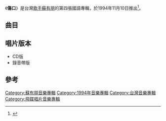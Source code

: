 {{Album infobox | <!-- See Wikipedia:WikiProject_Albums -->
| Name        = 傷口
| Type        = [[專輯|專輯]]
| Artist      = [[蘇有朋|蘇有朋]]
| Cover       = 
| Released    = 1994年11月10日
| Recorded    = 1994年
| Genre       = [[國語流行音樂|國語流行音樂]]
| Length      = 44:22
| Label       = [[飛碟唱片|飛碟唱片]]
| Last album  = [[這般發生|這般發生]]<br>（1994年）
| This album  = '''傷口'''<br>（1994年）
| Next album  = [[愛上你的一切事情|愛上你的一切事情]]<br>（1995年）
}}

《'''傷口'''》是台灣[[歌手|歌手]][[蘇有朋|蘇有朋]]的第四張國語專輯，於1994年11月10日推出<ref>{{Cite book|title=青春的场所|last=苏有朋著|first=|publisher=北京：现代出版社|year=2003.08|isbn=7-80188-085-4|location=|pages=193-194}}</ref>。

==曲目==
{{tracklist
| headline     = 
| total_length = 44:22
| title_width  = 16%

| all_producer = [[李子恆|李子恆]]

| title1         = 傷口
| music1         = [[陳大力|陳大力]]
| lyrics1        = [[李子恆|李子恆]]
| arranger1      = [[何國杰|何國杰]]
| producer1      = 
| longnote1      = 第一主打歌
| length1        = 4:47

| title2         = 無悔
| music2         = [[殷文琦|殷文琦]]
| lyrics2        = 李子恆
| arranger2      = 何國杰
| producer2      = 
| longnote2      = 第二主打歌
| length2        = 4:28

| title3         = 最愛你的人
| music3         = [[金培達|金培達]]
| lyrics3        = 劉虞瑞
| arranger3      = 金培達
| producer3      = 
| longnote3      =第三主打歌<br>台灣[[中視|中視]]精選劇坊《[[回首千山在|回首千山在]]》主題曲<br>改編自[[吳奇隆|吳奇隆]]的《不羈的女人》
| length3        = 4:27 

| title4         = 心怕痛 
| music4         = [[劉志宏|劉志宏]]
| lyrics4        = [[劉思銘|劉思銘]]
| arranger4      = [[Iskandar_Ismail|Iskandar Ismail]] 
| producer4      = 
| longnote4      = 
| length4        = 4:14

| title5         = 記得我的好 
| music5         = [[羅以|羅以]]
| lyrics5        = [[鄭淑妃|鄭淑妃]]
| arranger5      = [[Billy_Chan|陳嘉樂]]
| producer5      = 
| longnote5      = 粵語原曲為《這般發生》
| length5        = 4:17

| title6         = 青鳥
| music6         = 李子恆 
| lyrics6        = 李子恆
| arranger6      = 何國杰
| producer6      = 
| longnote6      = 
| length6        = 5:45 

| title7         = 愛好苦  
| music7         = [[靳鐵章|靳鐵章]]
| lyrics7        = [[姚若龍|姚若龍]]
| arranger7      = [[Belinda_Foo|Belinda Foo]]
| producer7      = 
| longnote7      =
| length7        = 4:53
 
| title8         = 獨立宣言
| music8         = [[林一平_(音樂人)|林一平]]
| lyrics8        = [[熊儒賢|熊儒賢]] 
| arranger8      = Iskandar Ismail 
| producer8      = 
| longnote8      = 
| length8        = 4:17

| title9         = Fall in love
| music9         = [[石川洋|石川洋]]
| lyrics9        = [[張方露|張方露]]
| arranger9      = [[甘志偉|甘志偉]]
| producer9      = 
| longnote9      = 粵語版本為《夏日炎炎》
| length9        = 3:50

| title10        = 情傷 
| music10        = [[陳慶良|陳慶良]]
| lyrics10       = [[黃一雄|黃一雄]]
| arranger10     = 何國杰
| producer10     = 
| note10         = 
| longnote10     = 
| length10       = 4:25 
}}

== 唱片版本 ==
*CD版
*錄音帶版

==參考==
{{reflist}}
{{蘇有朋}}
[[Category:蘇有朋音樂專輯|Category:蘇有朋音樂專輯]]
[[Category:1994年音樂專輯|Category:1994年音樂專輯]]
[[Category:台灣音樂專輯|Category:台灣音樂專輯]]
[[Category:飛碟唱片音樂專輯|Category:飛碟唱片音樂專輯]]